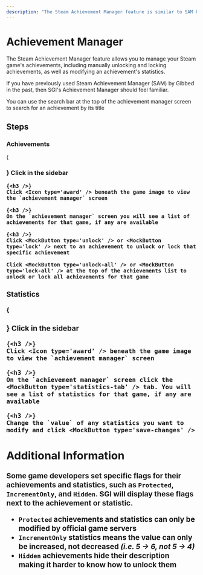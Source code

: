 ```yaml
---
description: "The Steam Achievement Manager feature is similar to SAM by Gibbed and allows you to manually unlock and lock Steam game achievements, as well as modify achievement statistics."
---
```




# Achievement Manager

The Steam Achievement Manager feature allows you to manage your Steam game's achievements, including manually unlocking and locking achievements, as well as modifying an achievement's statistics.

If you have previously used Steam Achievement Manager (SAM) by Gibbed in the past, then SGI's Achievement Manager should feel familiar.

<Callout type="info">
    You can use the search bar at the top of the achievement manager screen to
    search for an achievement by its title
</Callout>

## Steps

### Achievements

<Steps>
    {<h3 />}
    Click <MockButton type='your-games' /> in the sidebar

    {<h3 />}
    Click <Icon type='award' /> beneath the game image to view the `achievement manager` screen

    {<h3 />}
    On the `achievement manager` screen you will see a list of achievements for that game, if any are available

    {<h3 />}
    Click <MockButton type='unlock' /> or <MockButton type='lock' /> next to an achievement to unlock or lock that specific achievement

    Click <MockButton type='unlock-all' /> or <MockButton type='lock-all' /> at the top of the achievements list to unlock or lock all achievements for that game
</Steps>

### Statistics

<Steps>
    {<h3 />}
    Click <MockButton type='your-games' /> in the sidebar

    {<h3 />}
    Click <Icon type='award' /> beneath the game image to view the `achievement manager` screen

    {<h3 />}
    On the `achievement manager` screen click the <MockButton type='statistics-tab' /> tab. You will see a list of statistics for that game, if any are available

    {<h3 />}
    Change the `value` of any statistics you want to modify and click <MockButton type='save-changes' />
</Steps>

## Additional Information

Some game developers set specific flags for their achievements and statistics, such as `Protected`, `IncrementOnly`, and `Hidden`. SGI will display these flags next to the achievement or statistic.
- `Protected` achievements and statistics can only be modified by official game servers
- `IncrementOnly` statistics means the value can only be increased, not decreased *(i.e. 5 -> 6, not 5 -> 4)*
- `Hidden` achievements hide their description making it harder to know how to unlock them